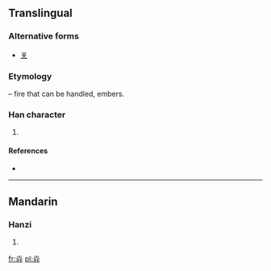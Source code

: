 {{also|关}}
==Translingual==
===Alternative forms===
* [[关]] {{qualifier|in complex characters such as [[朕]]}}

===Etymology===
{{Han compound|火|t1=fire|廾|t2=hands|ls=ic}} – fire that can be handled, embers.

===Han character===
{{Han char|rn=86|rad=火|as=03|sn=7|four=|canj=火廿 (FT)}}

# {{defn|Han|sort=火03}}

====References====
* {{Han ref|kx=0666.110|dkj=18871|hdz=32189.080|uh=7077|ud=28791}}

----

==Mandarin==

===Hanzi===
{{cmn-hanzi|pin=[[zhuàn]] ([[zhuan4]])|wg=chuan<sup>4</sup>}}

# {{defn|Mandarin|sort=火03}}

[[fr:灷]]
[[pl:灷]]